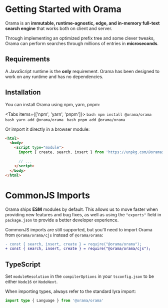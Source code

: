 
# Getting Started with Orama

Orama is an **immutable, runtime-agnostic, edge, and in-memory full-text search engine** that works both on client and server.

Through implementing an optimized prefix tree and some clever tweaks, Orama can perform searches through millions of entries in **microseconds**.

## Requirements

A JavaScript runtime is the **only** requirement. Orama has been designed to work on any runtime and has no dependencies.

## Installation

You can install Orama using npm, yarn, pnpm:

<Tabs items={['npm', 'yarn', 'pnpm']}>
  <Tab>```bash npm install @orama/orama ```</Tab>
  <Tab>```bash yarn add @orama/orama ```</Tab>
  <Tab>```bash pnpm add @orama/orama ```</Tab>
</Tabs>

Or import it directly in a browser module:

```html
<html>
  <body>
    <script type="module">
      import { create, search, insert } from 'https://unpkg.com/@oramasearch/orama@latest/dist/index.js'

      // ...
    </script>
  </body>
</html>
```

# CommonJS Imports

Orama ships **ESM** modules by default. This allows us to move faster when providing new features and bug fixes, as well as using the `"exports"` field in `package.json` to provide a better developer experience.

CommonJS imports are still supported, but you'll need to import Orama from `@orama/orama/cjs` instead of `@orama/orama`:

```diff
- const { search, insert, create } = require("@orama/orama");
+ const { search, insert, create } = require("@orama/orama/cjs");
```

## TypeScript

Set `moduleResolution` in the `compilerOptions` in your `tsconfig.json` to be either `Node16` or `NodeNext`.

When importing types, always refer to the standard lyra import:

```ts
import type { Language } from '@orama/orama'
```
